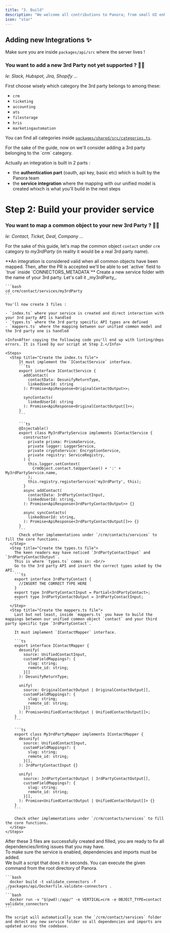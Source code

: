 ```yaml
---
title: "3. Build"
description: "We welcome all contributions to Panora; from small UI enhancements to brand new integrations. We love seeing community members level up and give people power-ups!"
icon: "star"
---
```



## Adding new Integrations ✨

Make sure you are inside `packages/api/src` where the server lives !

### You want to add a new 3rd Party not yet supported ? 🧑‍🎤

_Ie: Slack, Hubspot, Jira, Shopify ..._

First choose wisely which category the 3rd party belongs to among these:

- `crm`
- `ticketing`
- `accounting`
- `ats`
- `filestorage`
- `hris`
- `marketingautomation`

You can find all categories inside [`packages/shared/src/categories.ts`](https://github.com/panoratech/Panora/blob/main/packages/shared/src/categories.ts).

<Info>
  For the sake of the guide, now on we'll consider adding a 3rd party belonging
  to the `crm` category.
</Info>


Actually an integration is built in 2 parts :

- the **authentication part** (oauth, api key, basic etc) which is built by the Panora team
- the **service integration** where the mapping with our unified model is created whixch is what you'll build in the next steps

# Step 2: Build your provider service

### You want to map a common object to your new 3rd Party ? 👩‍🎤

_Ie: Contact, Ticket, Deal, Company ..._

For the sake of this guide, let's map the common object `contact` under `crm` category to _my3rdParty_ (in reality it would be a real 3rd party name).

<Info>
  **An integration is considered valid when all common objects have been mapped.
  Then, after the PR is accepted we'll be able to set `active` field to `true`
  inside `CONNECTORS_METADATA`**
</Info>

<Steps>
  <Step title="Add a new service to map your common object to your 3rd party">
    Create a new service folder with the name of your 3rd party. Let's call it _my3rdParty_.

    ```bash
    cd crm/contact/services/my3rdParty
    ```

    You'll now create 3 files :

    - `index.ts` where your service is created and direct interaction with your 3rd party API is handled
    - `types.ts` where the 3rd party specific API types are defined
    - `mappers.ts` where the mapping between our unified common model and the 3rd party one is handled

    <Info>After copying the following code you'll end up with linting/deps errors. It is fixed by our script at Step 2.</Info>

    <Steps>
      <Step title="Create the index.ts file">
          It must implement the `IContactService` interface.
          ```ts
          export interface IContactService {
            addContact(
              contactData: DesunifyReturnType,
              linkedUserId: string
            ): Promise<ApiResponse<OriginalContactOutput>>;

            syncContacts(
              linkedUserId: string
            ): Promise<ApiResponse<OriginalContactOutput[]>>;
          }
          ```

          ```ts
          @Injectable()
          export class My3rdPartyService implements IContactService {
            constructor(
              private prisma: PrismaService,
              private logger: LoggerService,
              private cryptoService: EncryptionService,
              private registry: ServiceRegistry,
            ) {
              this.logger.setContext(
                CrmObject.contact.toUpperCase() + ':' + My3rdPartyService.name,
              );
              this.registry.registerService('my3rdParty', this);
            }
            async addContact(
              contactData: 3rdPartyContactInput,
              linkedUserId: string,
            ): Promise<ApiResponse<3rdPartyContactOutput>> {}

            async syncContacts(
              linkedUserId: string,
            ): Promise<ApiResponse<3rdPartyContactOutput[]>> {}
          }
          ```
          Check other implementations under `/crm/contacts/services` to fill the core functions.
      </Step>
      <Step title="Create the types.ts file">
        The keen readers may have noticed `3rdPartyContactInput` and `3rdPartyContactOutput`.
        This is where `types.ts` comes in: <br/>
        Go to the 3rd party API and insert the correct types asked by the API.
        ```ts
        export interface 3rdPartyContact {
          //INSERT THE CORRECT TYPE HERE
        }
        export type 3rdPartyContactInput = Partial<3rdPartyContact>;
        export type 3rdPartyContactOutput = 3rdPartyContactInput;
        ```
      </Step>
      <Step title="Create the mappers.ts file">
        Last but not least, inside `mappers.ts` you have to build the mappings between our unified common object `contact` and your third party specific type `3rdPartyContact`.

        It must implement `IContactMapper` interface.

        ```ts
        export interface IContactMapper {
          desunify(
            source: UnifiedContactInput,
            customFieldMappings?: {
              slug: string;
              remote_id: string;
            }[]
          ): DesunifyReturnType;

          unify(
            source: OriginalContactOutput | OriginalContactOutput[],
            customFieldMappings?: {
              slug: string;
              remote_id: string;
            }[]
          ): Promise<UnifiedContactOutput | UnifiedContactOutput[]>;
        }
        ```

        ```ts
        export class My3rdPartyMapper implements IContactMapper {
          desunify(
            source: UnifiedContactInput,
            customFieldMappings?: {
              slug: string;
              remote_id: string;
            }[],
          ): 3rdPartyContactInput {}

          unify(
            source: 3rdPartyContactOutput | 3rdPartyContactOutput[],
            customFieldMappings?: {
              slug: string;
              remote_id: string;
            }[],
          ): Promise<UnifiedContactOutput | UnifiedContactOutput[]> {}
        }
        ```

        Check other implementations under `/crm/contacts/services` to fill the core functions.
      </Step>
    </Steps>

  </Step>

  <Step title="Enable your new service">
    After these 3 files are successfully created and filled, you are ready to fix all dependencies/linting issues that you may have. <br/>
    To make sure the service is enabled, dependencies and imports must be added. <br/>
    We built a script that does it in seconds. You can execute the given command from the root directory of Panora.

    ```bash
      docker build -t validate_connectors -f ./packages/api/Dockerfile.validate-connectors .
    ```
    ```bash
      docker run -v "$(pwd):/app/" -e VERTICAL=crm -e OBJECT_TYPE=contact validate_connectors
    ```    

    The script will automatically scan the `/crm/contact/services` folder and detect any new service folder so all dependencies and imports are updated across the codebase.

  </Step>
</Steps>